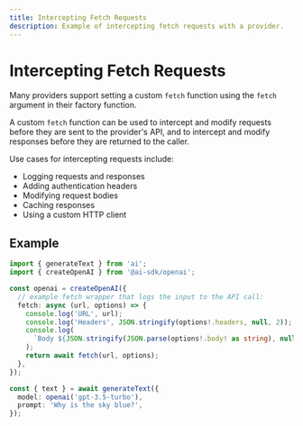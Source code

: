 ```yaml
---
title: Intercepting Fetch Requests
description: Example of intercepting fetch requests with a provider.
---
```


# Intercepting Fetch Requests

Many providers support setting a custom `fetch` function using the `fetch` argument in their factory function.

A custom `fetch` function can be used to intercept and modify requests before they are sent to the provider's API,
and to intercept and modify responses before they are returned to the caller.

Use cases for intercepting requests include:

- Logging requests and responses
- Adding authentication headers
- Modifying request bodies
- Caching responses
- Using a custom HTTP client

## Example

```ts file='index.ts' highlight="5-13"
import { generateText } from 'ai';
import { createOpenAI } from '@ai-sdk/openai';

const openai = createOpenAI({
  // example fetch wrapper that logs the input to the API call:
  fetch: async (url, options) => {
    console.log('URL', url);
    console.log('Headers', JSON.stringify(options!.headers, null, 2));
    console.log(
      `Body ${JSON.stringify(JSON.parse(options!.body! as string), null, 2)}`,
    );
    return await fetch(url, options);
  },
});

const { text } = await generateText({
  model: openai('gpt-3.5-turbo'),
  prompt: 'Why is the sky blue?',
});
```
